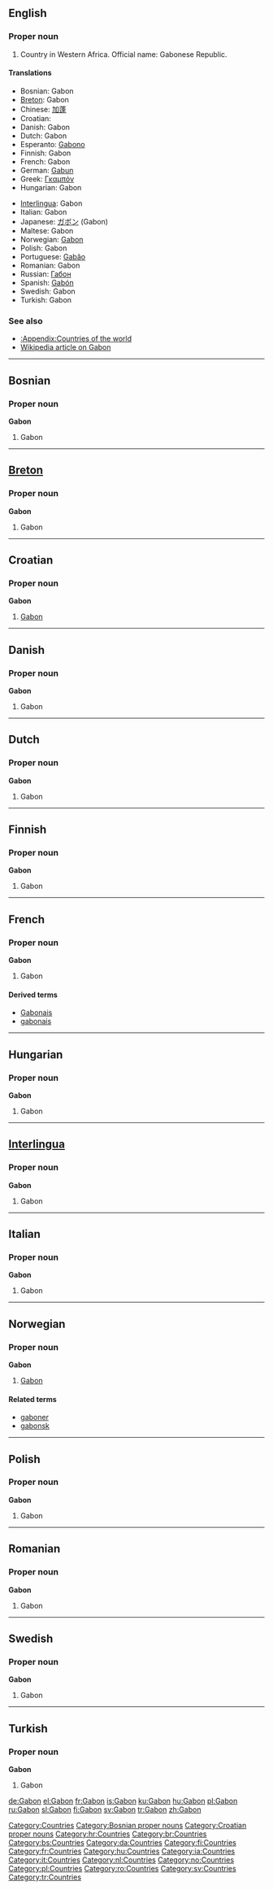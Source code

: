 {{see|Gabón}}
==English==
{{wikipedia}}

===Proper noun===
{{en-proper noun}}

# Country in Western Africa. Official name: Gabonese Republic.

====Translations====
{{top}}
*Bosnian: Gabon {{m}}
*[[Breton]]: Gabon
*Chinese: [[加蓬]]
*Croatian: {{t|hr|Gabon|m}}
*Danish: Gabon
*Dutch: Gabon
*Esperanto: [[Gabono]]
*Finnish: Gabon
*French: Gabon
*German: [[Gabun]]
*Greek: [[Γκαμπόν]]
*Hungarian: Gabon
{{mid}}
*[[Interlingua]]: Gabon
*Italian: Gabon
*Japanese: [[ガボン]] (Gabon)
*Maltese: Gabon
*Norwegian: [[#Norwegian|Gabon]]
*Polish: Gabon
*Portuguese: [[Gabão]]
*Romanian: Gabon {{n}}
*Russian: [[Габон]]
*Spanish: [[Gabón]]
*Swedish: Gabon
*Turkish: Gabon
{{bottom}}

===See also===
*[[:Appendix:Countries of the world]]
*[[w:Gabon|Wikipedia article on Gabon]]

[[Category:Countries]]

----

==Bosnian==

===Proper noun===
'''Gabon'''

# Gabon

[[Category:Bosnian proper nouns]]

----

==[[Breton]]==

===Proper noun===
'''Gabon'''

# Gabon

----

==Croatian==

===Proper noun===
'''Gabon''' {{f}}

# [[#English|Gabon]]

[[Category:Croatian proper nouns]]
[[Category:hr:Countries]]

----

==Danish==

===Proper noun===
'''Gabon'''

# Gabon

----

==Dutch==

===Proper noun===
'''Gabon'''

# Gabon

----

==Finnish==

===Proper noun===
'''Gabon'''

# Gabon

----

==French==

===Proper noun===
'''Gabon'''

# Gabon

====Derived terms====
*[[Gabonais]]
*[[gabonais]]

----

==Hungarian==

===Proper noun===
'''Gabon'''

# Gabon

----

==[[Interlingua]]==

===Proper noun===
'''Gabon'''

# Gabon

----

==Italian==

===Proper noun===
'''Gabon'''

# Gabon

----

==Norwegian==

===Proper noun===
'''Gabon'''

# [[#English|Gabon]]

====Related terms====
*[[gaboner]]
*[[gabonsk]]

----

==Polish==

===Proper noun===
'''Gabon'''

# Gabon

----

==Romanian==

===Proper noun===
'''Gabon'''

# Gabon

----

==Swedish==

===Proper noun===
'''Gabon'''

# Gabon

----

==Turkish==

===Proper noun===
'''Gabon'''

# Gabon

[[Category:br:Countries]]
[[Category:bs:Countries]]
[[Category:da:Countries]]
[[Category:fi:Countries]]
[[Category:fr:Countries]]
[[Category:hu:Countries]]
[[Category:ia:Countries]]
[[Category:it:Countries]]
[[Category:nl:Countries]]
[[Category:no:Countries]]
[[Category:pl:Countries]]
[[Category:ro:Countries]]
[[Category:sv:Countries]]
[[Category:tr:Countries]]

[[de:Gabon]]
[[el:Gabon]]
[[fr:Gabon]]
[[is:Gabon]]
[[ku:Gabon]]
[[hu:Gabon]]
[[pl:Gabon]]
[[ru:Gabon]]
[[sl:Gabon]]
[[fi:Gabon]]
[[sv:Gabon]]
[[tr:Gabon]]
[[zh:Gabon]]